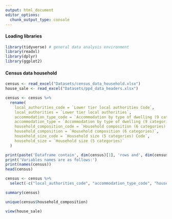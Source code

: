 ```yaml
---
output: html_document
editor_options: 
  chunk_output_type: console
---
```

#### Loading libraries

```r
library(tidyverse) # general data analysis environment
library(readxl)
library(dplyr)
library(ggplot2)
```


#### Census data household

```r
census <- read_excel("Datasets/census_data_household.xlsx")
house_sale <- read_excel("Datasets/ppd_data_headers.xlsx")
```

```r
census <- census %>%
  rename(
    local_authorities_code = `Lower tier local authorities Code`,
    local_authorities = `Lower tier local authorities`,
    accommodation_type_code = `Accommodation by type of dwelling (9 categories) Code`,
    accommodation_type = `Accommodation by type of dwelling (9 categories)`,
    household_composition_code = `Household composition (6 categories) Code`,
    household_composition = `Household composition (6 categories)`,
    household_size_code = `Household size (5 categories) Code`,
    household_size = `Household size (5 categories)`
  )
```

```r
print(paste('Dataframe contain', dim(census)[1], 'rows and', dim(census)[2], 'columns.'))
print('Variables names are as follows:')
print(names(census))
head(census)
```

```r
census <- census %>%
  select(-c("local_authorities_code", "accommodation_type_code", "household_composition_code", "household_size_code"))

summary(census)

unique(census$household_composition)
```

```r
view(house_sale)
```

